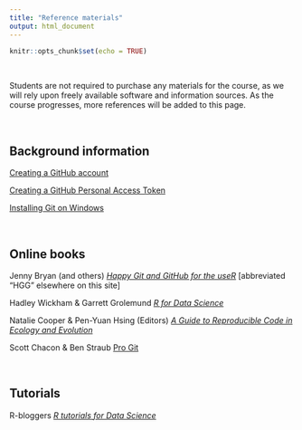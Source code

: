 ```yaml
---
title: "Reference materials"
output: html_document
---
```


```r
knitr::opts_chunk$set(echo = TRUE)
```

<br>

Students are not required to purchase any materials for the course, as we will rely upon freely available software and information sources. As the course progresses, more references will be added to this page.

<br>

## Background information

[Creating a GitHub account](./references/github_signup.html)

[Creating a GitHub Personal Access Token](./references/github_pat_creation.html)

[Installing Git on Windows](./references/git_install_windows.html)

<br>

## Online books

Jenny Bryan (and others) [*Happy Git and GitHub for the useR*](https://happygitwithr.com/) [abbreviated "HGG" elsewhere on this site]

Hadley Wickham & Garrett Grolemund [*R for Data Science*](https://r4ds.had.co.nz/index.html)

Natalie Cooper & Pen-Yuan Hsing (Editors) [*A Guide to Reproducible Code in Ecology and Evolution*](https://www.britishecologicalsociety.org/wp-content/uploads/2017/12/guide-to-reproducible-code.pdf)

Scott Chacon & Ben Straub [Pro Git](https://git-scm.com/book/en/v2)

<br>

## Tutorials

R-bloggers [*R tutorials for Data Science*](https://www.r-bloggers.com/2016/06/curated-list-of-r-tutorials-for-data-science/) 


